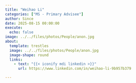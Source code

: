 ```yaml
---
title: "Weihao Li"
categories: ["MS - Primary Advisee"]
author: Since
date: 2025-08-15 00:00:00
execute:
  echo: false
image: ../../files/photos/People/anon.jpg
about:
  template: trestles
  image: ../../files/photos/People/anon.jpg
  image-shape: round
  links:
    - text: "{{< iconify mdi linkedin >}}"
      url: https://www.linkedin.com/in/weihao-li-9b957b379

---
```


